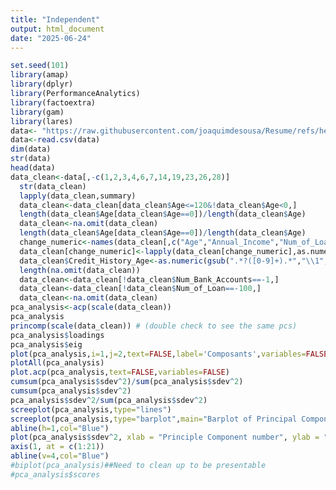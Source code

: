 ---
title: "Independent"
output: html_document
date: "2025-06-24"
---
```{r}
set.seed(101)
library(amap)
library(dplyr)
library(PerformanceAnalytics)
library(factoextra)
library(gam)
library(lares) 
data<- "https://raw.githubusercontent.com/joaquimdesousa/Resume/refs/heads/main/train_modified_24mb_v2.csv"
data<-read.csv(data)
dim(data)
str(data)
head(data)
data_clean<-data[,-c(1,2,3,4,6,7,14,19,23,26,28)]
  str(data_clean)
  lapply(data_clean,summary)
  data_clean<-data_clean[data_clean$Age<=120&!data_clean$Age<0,]       #Removing values out of assumptions of lifespan of 0 to 120 years
  length(data_clean$Age[data_clean$Age==0])/length(data_clean$Age)     #Check for needing removal of N/A values
  data_clean<-na.omit(data_clean)                                           #removing N/A
  length(data_clean$Age[data_clean$Age==0])/length(data_clean$Age)      #Check for cleaning out N/A
  change_numeric<-names(data_clean[,c("Age","Annual_Income","Num_of_Loan","Num_of_Delayed_Payment","Changed_Credit_Limit","Outstanding_Debt","Amount_invested_monthly","Monthly_Balance")])
  data_clean[change_numeric]<-lapply(data_clean[change_numeric],as.numeric)
  data_clean$Credit_History_Age<-as.numeric(gsub(".*?([0-9]+).*","\\1",data_clean$Credit_History_Age))+as.numeric(sapply(strsplit(data_clean$Credit_History_Age, "\\D+"), `[`, 2))/12
  length(na.omit(data_clean))
  data_clean<-data_clean[!data_clean$Num_Bank_Accounts==-1,]
  data_clean<-data_clean[!data_clean$Num_of_Loan==-100,]
  data_clean<-na.omit(data_clean)
pca_analysis<-acp(scale(data_clean))
pca_analysis
princomp(scale(data_clean)) # (double check to see the same pcs)
pca_analysis$loadings
pca_analysis$eig
plot(pca_analysis,i=1,j=2,text=FALSE,label='Composants',variables=FALSE)
plotAll(pca_analysis)
plot.acp(pca_analysis,text=FALSE,variables=FALSE)
cumsum(pca_analysis$sdev^2)/sum(pca_analysis$sdev^2)
cumsum(pca_analysis$sdev^2)
pca_analysis$sdev^2/sum(pca_analysis$sdev^2)
screeplot(pca_analysis,type="lines")
screeplot(pca_analysis,type="barplot",main="Barplot of Principal Component Analysis",xlab="Principal Components")
abline(h=1,col="Blue")
plot(pca_analysis$sdev^2, xlab = "Principle Component number", ylab = "Principle Component variance", type = "l", main = "Scree diagram")
axis(1, at = c(1:21))
abline(v=4,col="Blue")
#biplot(pca_analysis)##Need to clean up to be presentable
#pca_analysis$scores


```
